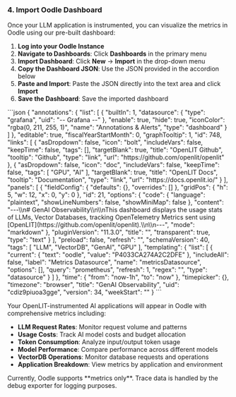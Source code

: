 ### 4. Import Oodle Dashboard

Once your LLM application is instrumented, you can visualize the metrics in Oodle using our pre-built dashboard:

1. **Log into your Oodle Instance**
2. **Navigate to Dashboards**: Click **Dashboards** in the primary menu
3. **Import Dashboard**: Click **New** → **Import** in the drop-down menu
4. **Copy the Dashboard JSON**: Use the JSON provided in the accordion below
5. **Paste and Import**: Paste the JSON directly into the text area and click **Import**
6. **Save the Dashboard**: Save the imported dashboard

<Accordion title="GenAI Observability Dashboard JSON">
```json
{
    "annotations": {
        "list": [
        {
            "builtIn": 1,
            "datasource": {
            "type": "grafana",
            "uid": "-- Grafana --"
            },
            "enable": true,
            "hide": true,
            "iconColor": "rgba(0, 211, 255, 1)",
            "name": "Annotations & Alerts",
            "type": "dashboard"
        }
        ]
    },
    "editable": true,
    "fiscalYearStartMonth": 0,
    "graphTooltip": 1,
    "id": 748,
    "links": [
        {
        "asDropdown": false,
        "icon": "bolt",
        "includeVars": false,
        "keepTime": false,
        "tags": [],
        "targetBlank": true,
        "title": "OpenLIT Github",
        "tooltip": "Github",
        "type": "link",
        "url": "https://github.com/openlit/openlit"
        },
        {
        "asDropdown": false,
        "icon": "doc",
        "includeVars": false,
        "keepTime": false,
        "tags": [
            "GPU",
            "AI"
        ],
        "targetBlank": true,
        "title": "OpenLIT Docs",
        "tooltip": "Documentation",
        "type": "link",
        "url": "https://docs.openlit.io/"
        }
    ],
    "panels": [
        {
        "fieldConfig": {
            "defaults": {},
            "overrides": []
        },
        "gridPos": {
            "h": 5,
            "w": 12,
            "x": 0,
            "y": 0
        },
        "id": 21,
        "options": {
            "code": {
            "language": "plaintext",
            "showLineNumbers": false,
            "showMiniMap": false
            },
            "content": "---\\n# GenAI Observability\\n\\nThis dashboard displays the usage stats of LLMs, Vector Databases, tracking OpenTelemetry Metrics sent using [OpenLIT](https://github.com/openlit/openlit).\\n\\n---",
            "mode": "markdown"
        },
        "pluginVersion": "11.3.0",
        "title": "",
        "transparent": true,
        "type": "text"
        }
    ],
    "preload": false,
    "refresh": "",
    "schemaVersion": 40,
    "tags": [
        "LLM",
        "VectorDB",
        "GenAI",
        "GPU"
    ],
    "templating": {
        "list": [
        {
            "current": {
            "text": "oodle",
            "value": "P4033CA274A2C2DFE"
            },
            "includeAll": false,
            "label": "Metrics Datasource",
            "name": "metricsDatasource",
            "options": [],
            "query": "prometheus",
            "refresh": 1,
            "regex": "",
            "type": "datasource"
        }
        ]
    },
    "time": {
        "from": "now-1h",
        "to": "now"
    },
    "timepicker": {},
    "timezone": "browser",
    "title": "GenAI Observability",
    "uid": "cdiz9piuoa3gge",
    "version": 34,
    "weekStart": ""
}
```
</Accordion>

Your OpenLIT-instrumented AI applications will appear in Oodle with comprehensive metrics including:
- **LLM Request Rates**: Monitor request volume and patterns
- **Usage Costs**: Track AI model costs and budget allocation  
- **Token Consumption**: Analyze input/output token usage
- **Model Performance**: Compare performance across different models
- **VectorDB Operations**: Monitor database requests and operations
- **Application Breakdown**: View metrics by application and environment

<Note>
Currently, Oodle supports **metrics only**. Trace data is handled by the debug exporter for logging purposes.
</Note>
